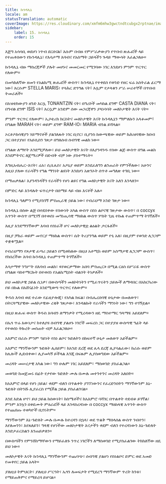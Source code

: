 ```yaml
---
title: ኩንዳሊኒ
locale: am
statusTranslation: automatic
coverImage: https://res.cloudinary.com/xmfm6mhw3gwctndtcubgx2rptnae/image/upload/v1741354419/small_cover_la_gran_rebelion_28716e29d2.webp
sidebar:
    label: 15. ኩንዳሊኒ
    order: 15
---
```

እጅግ አሳሳቢ ወደሆነ ነጥብ ደርሰናል፤ እሱም በብዙ የምሥራቃውያን የጥበብ ጽሑፎች ላይ የተጠቀሰውን የኩንዳሊኒ፣ የእሳታማ እባብና የአስማት ኃይላችን ጉዳይ ማውሳት እፈልጋለሁ።

ኩንዳሊኒ ብዙ ማስረጃዎች ያሉት መሆኑና መመርመር የሚገባው ነገር እንደሆነ ምንም ጥርጥር የለውም።

በመካከለኛው ዘመን የአልኬሚ ጽሑፎች ውስጥ፣ ኩንዳሊኒ የተቀደሰ የወንድ የዘር ፍሬ አስትራል ፊርማ ነው፤ እርሱም STELLA MARIS፣ የባሕር ድንግል ናት፤ እሷም የታላቁን ሥራ ሠራተኞች በጥበብ ትመራለች።

በአዝቴክውያን ዘንድ እርሷ TONANTZIN ናት፣ በግሪኮች መካከል ደግሞ CASTA DIANA ናት፣ በግብፅ ደግሞ ISIS ናት፤ እርሷም አንድም ሰው መጋረጃዋን ያላነሳባት መለኮታዊት እናት ናት።

ምንም ጥርጥር የለውም፣ ኢሶቴሪክ ክርስትና መለኮታዊት እናት ኩንዳሊኒን ማምለኩን አላቆመም፤ በግልጽ MARAH ናት፣ ወይም ደግሞ RAM-IO፣ MARIA ብንል ይሻላል።

ኦርቶዶክሳዊያን ሃይማኖቶች ያልገለጹት ነገር ቢኖር፣ ቢያንስ ከውጫዊው ወይም ከሕዝባዊው ክበብ ጋር በተያያዘ፣ የአይሲስን ገጽታ በግለሰብ ሰብዓዊ መልክ ነው።

በግልጽ ለማየት እንደሚቻለው፣ ይህ መለኮታዊት እናት በእያንዳንዱ የሰው ልጅ ውስጥ በግል መልክ እንደምትኖር ለጀማሪዎች በድብቅ ብቻ ነው ያስተማሩት።

እግዚአብሔር-እናት፣ ሬአ፣ ሲቤሌስ፣ አዶኒያ ወይም እንደፈለግን ልንጠራት የምንችለው፣ አሁንና እዚህ ያለው የራሳችን የግል ማንነት ልዩነት እንደሆነ አጽንኦት ሰጥቶ መግለጽ ተገቢ ነው።

በማጠቃለል፣ እያንዳንዳችን የራሳችን የሆነ ልዩና የግል መለኮታዊት እናት አለን እንላለን።

በምድር ላይ እንዳሉት ፍጥረታት በሰማይ ላይ ብዙ እናቶች አሉ።

ኩንዳሊኒ ዓለምን የሚያስገኝ ምስጢራዊ ኃይል ነው፣ የብራህማ አንድ ገጽታ ነው።

ኩንዳሊኒ በሰው ልጅ በተደበቀው የሰውነት አካል ውስጥ በስነ ልቦናዊ ገጽታው ውስጥ፣ በ coccyx አጥንት ውስጥ በሚገኝ በተወሰነ መግነጢሳዊ ማዕከል ውስጥ ሦስት ጊዜ ተኩል ተጠምጥማ ትገኛለች።

እዚያ እንደማንኛውም እባብ የሰነፈች ሆና መለኮታዊቷ ልዕልት ታርፋለች።

በዚያ ቻክራ ወይም መኖርያ ማዕከል ውስጥ፣ ሴት ትሪያንግል ወይም ዮኒ አለ፣ በዚያም የወንድ ሊንጋም ተቋቁሟል።

የብራህማን የጾታዊ ፈጣሪ ኃይልን በሚወክለው በዚህ አቶሚክ ወይም አስማታዊ ሊንጋም ውስጥ፣ የከበረችው እባብ ኩንዳሊኒ ተጠምጥማ ትገኛለች።

እሳታማዋ ንግሥት በእባብ መልክ፣ «የወርቃማው አበባ ምስጢር» በሚል ርዕስ በሥራዬ ውስጥ በግልጽ ባስተማርኩት በተወሰነ የአልኬሚስት ብልሃት ትነቃለች።

ይህ መለኮታዊ ኃይል ሲነቃ፣ በውስጣችን መለኮትነትን የሚፈጥሩትን ኃይሎች ለማዳበር በአከርካሪው ቦይ በኩል በአሸናፊነት እንደሚወጣ ጥርጥር የለውም።

ቅዱስ እባብ ወደ ተራው የፊዚዮሎጂ፣ የአካል ክፍል፣ በብሔረሰባዊ ሁኔታው በመለወጥ፣ በትርጓሜያዊው መለኮታዊው ረቂቅ ገጽታው፣ እንዳልኩት የራሳችን ማንነት ነው፣ ግን ተገኝቷል።

በዚህ ጽሑፍ ውስጥ ቅዱስ እባብን ለማንቃት የሚረዳውን ዘዴ ማስተማር ዓላማዬ አይደለም።

በኤጎ ጥሬ እውነታና ከተለያዩ ሰብዓዊ ያልሆኑ ነገሮች መፍረስ ጋር በተያያዘ ውስጣዊ ግፊት ላይ የተወሰነ ትኩረት መስጠት ብቻ እፈልጋለሁ።

አእምሮ በራሱ ምንም ዓይነት የስነ ልቦና ጉድለትን በከፍተኛ ሁኔታ መለወጥ አይችልም።

አእምሮ ማንኛውንም ጉድለት ሊሰይም፣ ከአንድ ደረጃ ወደ ሌላ ደረጃ ሊያሳልፈው፣ ከራሱ ወይም ከሌሎች ሊደብቀው፣ ሊያመካኝ ይችላል እንጂ በፍጹም ሊያስወግደው አይችልም።

መረዳት መሠረታዊ አካል ነው፣ ግን ሁሉም ነገር አይደለም፣ ማስወገድ ያስፈልጋል።

መወገድ ከመጀመሩ በፊት የታየው ጉድለት ሙሉ በሙሉ መተንተንና መረዳት አለበት።

ከአእምሮ በላይ የሆነ ኃይል፣ ቀደም ብለን በጥልቀት ያገኘነውንና የፈረድንበትን ማንኛውንም እኔ-ጉድለት በትንሹ ሊያፈርስ የሚችል ኃይል ያስፈልገናል።

እንደ እድል ሆኖ፣ ይህ ኃይል ከሰውነት፣ ከስሜቶችና ከአእምሮ ባሻገር በጥልቀት ተደብቆ ይገኛል፣ ምንም እንኳን በቀደሙት ምዕራፎች ላይ እንዳስረዳነው በ coccyx ማዕከላዊ አጥንት ውስጥ የተጨበጡ ተወካዮች ቢኖሩትም።

ማንኛውንም እኔ-ጉድለት ሙሉ በሙሉ ከተረዳን በኋላ፣ ወደ ጥልቅ ማሰላሰል ውስጥ ገብተን፣ እየለመንን፣ እየጸለይን፣ ግላዊ የሆነችው መለኮታዊት እናታችን ቀደም ብለን የተረዳነውን እኔ-ጉድለት እንድታፈርስልን እንጠይቃለን።

በውስጣችን የምንሸከማቸውን የማይፈለጉ ንጥረ ነገሮችን ለማስወገድ የሚያስፈልገው ትክክለኛው ዘዴ ይህ ነው።

መለኮታዊት እናት ኩንዳሊኒ ማንኛውንም ተጨባጭ፣ ሰብዓዊ ያልሆነ የስነልቦና ድምር ወደ አመድ የመቀየር ኃይል አላት።

ያለዚህ ትምህርት፣ ያለዚህ ሥርዓት፣ ኤጎን ለመፍታት የሚደረግ ማንኛውም ጥረት ከንቱ፣ የማይጠቅምና የማይረባ ይሆናል።

